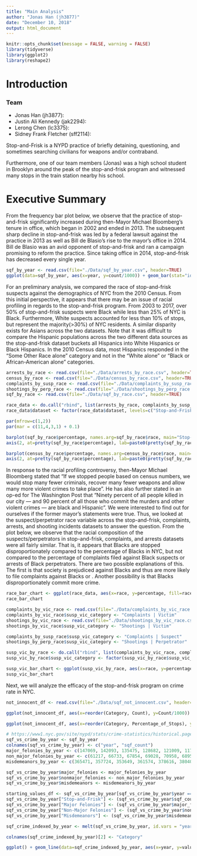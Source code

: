 ```yaml
---
title: "Main Analysis"
author: "Jonas Han (jh3877)"
date: "December 10, 2018"
output: html_document
---
```


```r
knitr::opts_chunk$set(message = FALSE, warning = FALSE)
library(tidyverse)
library(ggplot2)
library(reshape2)
```


# Introduction

### Team
- Jonas Han (jh3877): 
- Justin Ali Kennedy (jak2294):
- Lerong Chen (lc3375):
- Sidney Frank Fletcher (sff2114):

Stop-and-Frisk is a NYPD practice of briefly detaining, questioning, and sometimes searching civilians for weapons and/or contraband.

Furthermore, one of our team members (Jonas) was a high school student in Brooklyn around the peak of the stop-and-frisk program and witnessed many stops in the train station nearby his school. 

# Executive Summary

From the frequency bar plot below, we observe that the practice of stop-and-frisk significantly increased during then-Mayor Michael Bloomberg's tenure in office, which began in 2002 and ended in 2013. The subsequent sharp decline in stop-and-frisk was led by a federal lawsuit against the practice in 2013 as well as Bill de Blasio's rise to the mayor's office in 2014. Bill de Blasio was an avid opponent of stop-and-frisk and ran a campaign promising to reform the practice. Since taking office in 2014, stop-and-frisk has decreased every single year. 

```r
sqf_by_year <- read.csv(file="./Data/sqf_by_year.csv", header=TRUE)
ggplot(data=sqf_by_year, aes(x=year, y=count/1000)) + geom_bar(stat="identity") + ggtitle("NYPD Stop-and-Frisk (2003-2017)") + theme_grey(18) + theme(plot.title=element_text(hjust=0.5)) + scale_x_continuous("Year", labels=as.character(sqf_by_year$year), breaks=sqf_by_year$year) + ylab("Frequency (Thousands)")
```


For an preliminary analysis, we compared the race of stop-and-frisk suspects against the demographics of NYC from the 2010 Census. From this initial perspective, it appears that there may be an issue of racial profiling in regards to the stop-and-frisk program. From 2003 to 2017, over 50% of stop-and-frisk suspects were Black while less than 25% of NYC is Black. Furthermore, White suspects accounted for less than 10% of stops, but represent the majority(>30%) of NYC residents. A similar disparity exists for Asians across the two datasets. Note that it was difficult to compare the Hispanic populations across the two different data sources as the stop-and-frisk dataset buckets all Hispanics into White Hispanics or Black Hispanics. In the 2010 Census data, most Hispanics responded in the "Some Other Race alone" category and not in the "White alone" or "Black or African-American alone" categories. 


```r
arrests_by_race <- read.csv(file="./Data/arrests_by_race.csv", header=TRUE)
census_by_race <- read.csv(file="./Data/census_by_race.csv", header=TRUE)
complaints_by_susp_race <- read.csv(file="./Data/complaints_by_susp_race.csv", header=TRUE)
shootings_by_perp_race <- read.csv(file="./Data/shootings_by_perp_race.csv", header=TRUE)
sqf_by_race <- read.csv(file="./Data/sqf_by_race.csv", header=TRUE)

race_data <- do.call("rbind", list(arrests_by_race, complaints_by_susp_race, shootings_by_perp_race, sqf_by_race))
race_data$dataset <- factor(race_data$dataset, levels=c("Stop-and-Frisk", "Complaints", "Arrests", "Shootings"))

par(mfrow=c(1,2))
par(mar = c(11,4,3,1) + 0.1)

barplot(sqf_by_race$percentage, names.arg=sqf_by_race$race, main="Stop-and-Frisk by Suspect Race", ylim=c(0, .55), las=2, ylab="Percentage", yaxt="n")
axis(2, at=pretty(sqf_by_race$percentage), lab=paste0(pretty(sqf_by_race$percentage) * 100, "%"), las=2)

barplot(census_by_race$percentage, names.arg=census_by_race$race, main="NYC 2010 Census by Race", ylim=c(0, .55), las=2, ylab="Percentage", yaxt="n")
axis(2, at=pretty(sqf_by_race$percentage), lab=paste0(pretty(sqf_by_race$percentage) * 100, "%"), las=2)
```


In response to the racial profiling controversy, then-Mayor Michael Bloomberg stated that "If we stopped people based on census numbers, we would stop many fewer criminals, recover many fewer weapons and allow many more violent crimes to take place". He has also further stated in an op-ed for The Washington Post that "Ninety percent of all people killed in our city — and 90 percent of all those who commit the murders and other violent crimes — are black and Hispanic". We were interested to find out for ourselves if the former mayor's statements were true. Thus, we looked at the suspect/perpetrator race variable across the stop-and-frisk, complaints, arrests, and shooting incidents datasets to answer the question. From the plot below, we observe that the racial composition of the suspects/perpetrators in stop-and-frisk, complaints, and arrests datasets were all fairly similar. That is, it appears that Blacks are stopped disproportionately compared to the percentage of Blacks in NYC, but not compared to the percentage of complaints filed against Black suspects or arrests of Black perpetrators. There are two possible explanations of this. The first is that society is prejudiced against Blacks and thus are more likely to file complaints against Blacks or . Another possibility is that Blacks disproportionately commit more crime. 


```r
race_bar_chart <- ggplot(race_data, aes(x=race, y=percentage, fill=race)) + geom_bar(stat="identity") + facet_grid(.~dataset) + theme(axis.text.x = element_text(angle = 60, hjust=1)) + xlab("Suspect/Perpetrator Race") + ylab("Percentage") + guides(fill=guide_legend(title="")) + scale_fill_brewer(palette="Set1") + scale_y_continuous(labels = scales::percent_format(accuracy = 1))
race_bar_chart
```



```r
complaints_by_vic_race <- read.csv(file="./Data/complaints_by_vic_race.csv", header=TRUE)
complaints_by_vic_race$susp_vic_category <- "Complaints | Victim"
shootings_by_vic_race <- read.csv(file="./Data/shootings_by_vic_race.csv", header=TRUE)
shootings_by_vic_race$susp_vic_category <- "Shootings | Victim"

complaints_by_susp_race$susp_vic_category <- "Complaints | Suspect"
shootings_by_perp_race$susp_vic_category <- "Shootings | Perpetrator"

susp_vic_by_race <- do.call("rbind", list(complaints_by_vic_race, complaints_by_susp_race, shootings_by_perp_race, shootings_by_vic_race))
susp_vic_by_race$susp_vic_category <- factor(susp_vic_by_race$susp_vic_category, levels=c("Complaints | Suspect", "Complaints | Victim", "Shootings | Perpetrator", "Shootings | Victim"))

susp_vic_bar_chart <- ggplot(susp_vic_by_race, aes(x=race, y=percentage, fill=race)) + geom_bar(stat="identity") + facet_grid(.~susp_vic_category) + theme(axis.text.x = element_text(angle = 60, hjust=1)) + xlab("") + ylab("Percentage") + guides(fill=guide_legend(title="")) + scale_fill_brewer(palette="Set1") + scale_y_continuous(labels = scales::percent_format(accuracy = 1))
susp_vic_bar_chart
```

Next, we will analyze the efficacy of the stop-and-frisk program on crime rate in NYC. 

```r
not_innocent_df <- read.csv(file="./Data/sqf_not_innocent.csv", header=TRUE)

ggplot(not_innocent_df, aes(x=reorder(Category, Count), y=Count/1000)) + geom_bar(stat="identity") + theme_grey(16) + coord_flip() + ylab("Frequency(Thousands)") + xlab("") + theme(plot.margin = margin(10, 15, 10, 1))

ggplot(not_innocent_df, aes(x=reorder(Category, Percentage_of_Stops), y=Percentage_of_Stops)) + geom_bar(stat="identity") + theme_grey(16) + coord_flip() + ylab("Percentage of Stops") + xlab("") + scale_y_continuous(labels = scales::percent) + theme(plot.margin = margin(10, 15, 10, 1))
```


```r
# https://www1.nyc.gov/site/nypd/stats/crime-statistics/historical.page
sqf_vs_crime_by_year <- sqf_by_year
colnames(sqf_vs_crime_by_year) <- c("year", "sqf_count")
major_felonies_by_year <- c(147069, 142093,	135475,	128682,	121009,	117956,	106730,	105115,	106669,	111147,	111335,	106722,	105453, 101716, 96658)
non_major_felonies_by_year <- c(61217, 66733, 67854, 69028, 70958, 68958, 63760, 59387, 57240, 56902, 57650, 56869, 56520, 58346, 54907)
misdemeanors_by_year <- c(365471, 357724, 353649, 361574, 378616, 380406, 386765, 391892, 383108, 374364, 359350, 348371, 322848, 314925, 300354)

sqf_vs_crime_by_year$major_felonies <- major_felonies_by_year
sqf_vs_crime_by_year$nonmajor_felonies <- non_major_felonies_by_year
sqf_vs_crime_by_year$misdemeanors <- misdemeanors_by_year

starting_values_df <- sqf_vs_crime_by_year[sqf_vs_crime_by_year$year == 2003,]
sqf_vs_crime_by_year["Stop-and-Frisk"] <- (sqf_vs_crime_by_year$sqf_count/starting_values_df$sqf_count) * 100
sqf_vs_crime_by_year["Major Felonies"] <- (sqf_vs_crime_by_year$major_felonies/starting_values_df$major_felonies) * 100
sqf_vs_crime_by_year["Non-Major Felonies"] <- (sqf_vs_crime_by_year$nonmajor_felonies/starting_values_df$nonmajor_felonies) * 100
sqf_vs_crime_by_year["Misdemeanors"] <- (sqf_vs_crime_by_year$misdemeanors/starting_values_df$misdemeanors) * 100

sqf_crime_indexed_by_year <- melt(sqf_vs_crime_by_year, id.vars = "year", measure.vars = c("Stop-and-Frisk", "Major Felonies", "Non-Major Felonies", "Misdemeanors"))

colnames(sqf_crime_indexed_by_year)[2] <- "Category"

ggplot() + geom_line(data=sqf_crime_indexed_by_year, aes(x=year, y=value, color=Category), lwd=1.5) + xlab("Year") + ylab("Index") + ggtitle("Stop-and-Frisk vs. Crime") + scale_color_brewer(palette="Set1") + theme_grey(16) + theme(plot.title=element_text(hjust=0.5)) + scale_x_continuous("", labels = as.character(sqf_crime_indexed_by_year$year), breaks = sqf_crime_indexed_by_year$year)

```

























